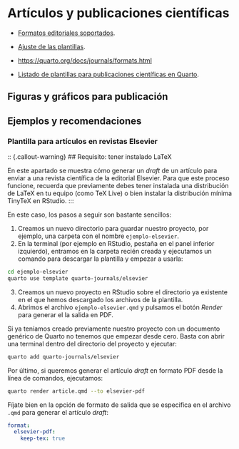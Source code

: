# Artículos y publicaciones científicas {#sec-scientfic-articles}

- [Formatos editoriales soportados](https://quarto.org/docs/journals/).
- [Ajuste de las plantillas](https://quarto.org/docs/journals/templates.html).

- <https://quarto.org/docs/journals/formats.html>

- [Listado de plantillas para publicaciones científicas en Quarto](https://github.com/quarto-journals).


## Figuras y gráficos para publicación


## Ejemplos y recomendaciones

### Plantilla para artículos en revistas Elsevier

:: {.callout-warning}
## Requisito: tener instalado LaTeX

En este apartado se muestra cómo generar un *draft* de un artículo para enviar a una
revista científica de la editorial Elsevier. Para que este proceso funcione, recuerda
que previamente debes tener instalada una distribución de LaTeX en tu equipo (como
TeX Live) o bien instalar la distribución mínima TinyTeX en RStudio.
:::

En este caso, los pasos a seguir son bastante sencillos:

1. Creamos un nuevo directorio para guardar nuestro proyecto, por ejemplo, una carpeta
con el nombre `ejemplo-elsevier`.
2. En la terminal (por ejemplo en RStudio, pestaña en el panel inferior izquierdo), 
entramos en la carpeta recién creada y ejecutamos un comando para descargar la plantilla
y empezar a usarla:

``` .bash
cd ejemplo-elsevier
quarto use template quarto-journals/elsevier
```

3. Creamos un nuevo proyecto en RStudio sobre el directorio ya existente en el que hemos
descargado los archivos de la plantilla.
4. Abrimos el archivo `ejemplo-elsevier.qmd` y pulsamos el botón *Render* para generar el
la salida en PDF.

Si ya teníamos creado previamente nuestro proyecto con un documento genérico de Quarto no
tenemos que empezar desde cero. Basta con abrir una terminal dentro del directorio del proyecto
y ejecutar:

``` .bash
quarto add quarto-journals/elsevier
```

Por último, si queremos generar el artículo *draft* en formato PDF desde la línea de comandos,
ejecutamos:

``` .bash
quarto render article.qmd --to elsevier-pdf
```

Fíjate bien en la opción de formato de salida que se especifica en el archivo `.qmd` para
generar el artículo *draft*:

```.yaml
format:
  elsevier-pdf:
    keep-tex: true
```